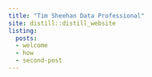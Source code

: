 ```yaml
---
title: "Tim Sheehan Data Professional"
site: distill::distill_website
listing: 
  posts:
  - welcome
  - how
  - second-post
---
```

